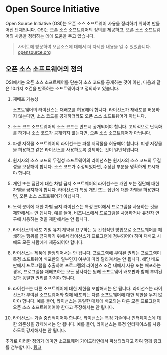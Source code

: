 # Open Source Initiative

Open Source Initiative (OSI)는 오픈 소스 소프트웨어 사용을 정리하기 위하여 만들어진 단체입니다. OSI는 오픈 소스 소프트웨어의 정의를 제공하고, 오픈 소스 소프트웨어의 사용을 정리하는 데에 도움을 주고 있습니다.

> 사이트에 방문하여 오픈소스에 대해서 더 자세한 내용을 일 수 있었습니다. [opensource.org](https://opensource.org/)




## 오픈 소스 소프트웨어의 정의

OSI에서는 오픈 소스 소프트웨어를 단순히 소스 코드를 공개하는 것이 아닌, 다음과 같은 10가지 조건을 만족하는 소프트웨어라고 정의하고 있습니다.

1. 재배포 가능성

    소프트웨어의 라이선스는 재배포를 허용해야 합니다. 라이선스가 재배포를 허용하지 않는다면, 소스 코드를 공개하더라도 오픈 소스 소프트웨어가 아닙니다.

2. 소스 코드
    소프트웨어의 소스 코드는 반드시 공개되어야 합니다. 고의적으로 난독화를 하거나 소스 코드가 공개되지 않는다면, 오픈 소스 소프트웨어가 아닙니다.

3. 파생 저작물
    소프트웨어의 라이선스는 파생 저작물을 허용해야 합니다. 피셍 저장물을 허용하고 같은 라이선스를 사용하도록 강제하는 것이 일반적입니다.

4. 원저자의 소스 코드의 무결성
    소프트웨어의 라이선스는 원저자의 소스 코드의 무결성을 보장해야 합니다. 소스 코드가 수정되었다면, 수정된 부분을 명확하게 표시해야 합니다.

5. 개인 또는 집단에 대한 차별 금지
    소프트웨어의 라이선스는 개인 또는 집단에 대한 차별을 금지해야 합니다. 라이선스가 특정 개인 또는 집단에 대한 차별을 허용한다면, 오픈 소스 소프트웨어가 아닙니다.

6. 노력 분야에 대한 차별 금지
    라이선스는 특정 분야에서 프로그램을 사용하는 것을 제한해서는 안 됩니다. 예를 들어, 비즈니스에서 프로그램을 사용하거나 유전자 연구에 사용하는 것을 제한해서는 안 됩니다.

7. 라이선스의 배포
    기밀 유지 계약을 요구하는 등 간접적인 방법으로 소프트웨어를 폐쇄하는 행위를 금지하기 위해서 라이선스가 프로그램에 첨부되어야 하며 재배포 시에도 모든 사람에게 제공되어야 합니다.

8. 라이선스는 제품에 한정되어서는 안 됩니다.
    프로그램에 부여된 권리는 프로그램이 특정 소프트웨어 배포판의 일부인지 여부에 따라 달라져서는 안 됩니다. 해당 배포판에서 프로그램을 추출하여 프로그램의 라이선스 조건 내에서 사용 또는 배포하는 경우, 프로그램을 재배포하는 모든 당사자는 원래 소프트웨어 배포판과 함께 부여된 것과 동일한 권리를 가져야 합니다.

9. 라이선스는 다른 소프트웨어에 대한 제한을 포함해서는 안 됩니다.
    라이선스는 라이선스가 부여된 소프트웨어와 함께 배포되는 다른 소프트웨어에 대한 제한을 두지 않아야 합니다. 예를 들어, 라이선스는 동일한 매체에 배포되는 다른 모든 프로그램이 오픈 소스 소프트웨어여야 한다고 주장해서는 안 됩니다.

10. 라이선스는 기술 중립적이어야 합니다.
    라이선스는 특정 기술이나 인터페이스에 대한 의존성을 강제해서는 안 됩니다. 예를 들어, 라이선스는 특정 인터페이스를 사용하도록 강제해서는 안 됩니다.


추가로 이러한 정의가 데미안 소프트웨어 가이드라인에서 파생되었다고 하여 함께 링크를 첨부합니다. [링크](https://www.debian.org/social_contract#guidelines)
